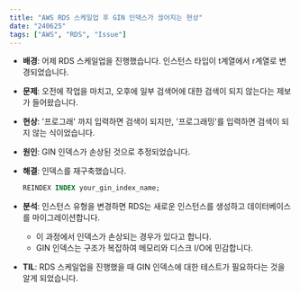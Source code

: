 ```yaml
---
title: "AWS RDS 스케일업 후 GIN 인덱스가 끊어지는 현상"
date: "240625"
tags: ["AWS", "RDS", "Issue"]
---
```


- **배경**: 어제 RDS 스케일업을 진행했습니다. 인스턴스 타입이 t계열에서 r계열로 변경되었습니다.
- **문제**: 오전에 작업을 마치고, 오후에 일부 검색어에 대한 검색이 되지 않는다는 제보가 들어왔습니다.
- **현상**: '프로그래' 까지 입력하면 검색이 되지만, '프로그래밍'를 입력하면 검색이 되지 않는 식이었습니다.
- **원인**: GIN 인덱스가 손상된 것으로 추정되었습니다.
- **해결**: 인덱스를 재구축했습니다.

  ```sql
  REINDEX INDEX your_gin_index_name;

  ```

- **분석**: 인스턴스 유형을 변경하면 RDS는 새로운 인스턴스를 생성하고 데이터베이스를 마이그레이션합니다.

  - 이 과정에서 인덱스가 손상되는 경우가 있다고 합니다.
  - GIN 인덱스는 구조가 복잡하여 메모리와 디스크 I/O에 민감합니다.

- **TIL**: RDS 스케일업을 진행했을 때 GIN 인덱스에 대한 테스트가 필요하다는 것을 알게 되었습니다.
